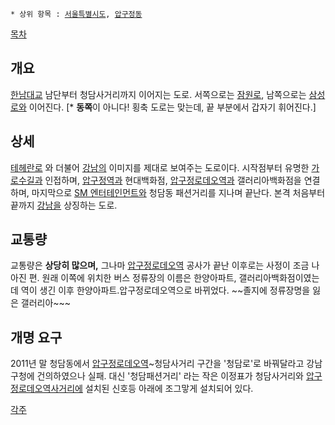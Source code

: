  * 상위 항목 : [[서울특별시도]], [[압구정동]]

{{{+1 狎鷗亭路 / Apgujeong-ro }}}

[[목차]]

== 개요 ==
[[한남대교]] 남단부터 청담사거리까지 이어지는 도로. 서쪽으로는 [[잠원로]], 남쪽으로는 [[삼성로]]와 이어진다. [* '''동쪽'''이 아니다! 횡축 도로는 맞는데, 끝 부분에서 갑자기 휘어진다.]

== 상세 ==
[[테헤란로]] 와 더불어 [[서울/강남|강남]]의 이미지를 제대로 보여주는 도로이다. 시작점부터 유명한 [[가로수길]]과 인접하며, [[압구정역]]과 현대백화점, [[압구정로데오역]]과 갤러리아백화점을 연결하며, 마지막으로 [[SM 엔터테인먼트]]와 청담동 패션거리를 지나며 끝난다. 본격 처음부터 끝까지 [[서울/강남|강남]]을 상징하는 도로.

== 교통량 ==
교통량은 '''상당히 많으며,''' 그나마 [[압구정로데오역]] 공사가 끝난 이후로는 사정이 조금 나아진 편.
원래 이쪽에 위치한 버스 정류장의 이름은 한양아파트, 갤러리아백화점이였는데 역이 생긴 이후 한양아파트.압구정로데오역으로 바뀌었다. ~~졸지에 정류장명을 잃은 갤러리아~~~

== 개명 요구 ==
2011년 말 청담동에서 [[압구정로데오역]]~청담사거리 구간을 '청담로'로 바꿔달라고 강남구청에 건의하였으나 실패. 대신 '청담패션거리' 라는 작은 이정표가 청담사거리와 [[압구정로데오역]]사거리에 설치된 신호등 아래에 조그맣게 설치되어 있다.

[[각주]] 
